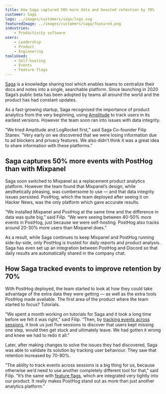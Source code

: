 ```yaml
---
title: How Saga captured 50% more data and boosted retention by 70%
customer: Saga
logo: ../images/customers/saga/logo.svg
featuredImage: ../images/customers/saga/featured.png
industries:
    - Productivity software
users:
    - Leadership
    - Product
    - Engineering
toolsUsed:
    - Self-hosting
    - Events
    - Feature flags
---
```


[Saga](https://saga.so/) is a knowledge sharing tool which enables teams to centralize their docs and notes into a single, searchable platform. Since launching in 2020 Saga’s public beta has been adopted by teams all around the world and the product has had constant updates. 

As a fast-growing startup, Saga recognised the importance of product analytics from the very beginning, using [Amplitude](/blog/posthog-vs-amplitude) to track users in its earliest versions. However the team soon ran into issues with data integrity. 

“We tried Amplitude and LogRocket first,” said Saga Co-founder Filip Stanev. “Very early on we discovered that we were losing information due to ad blockers and privacy features. We also didn’t think it was a great idea to share information with these platforms.”

<BorderWrapper>
    <Quote
        imageSource="/images/customers/filip.png"
        size="md"
        name="Filip Stanev"
        title="Co-founder, Saga"
        quote={`“We tried LogRocket, but it felt very invasive. We didn’t feel comfortable with how much they were tracking. We tried Amplitude, but it was just far too slow. Even creating dashboards felt laggy.”`}
    />
</BorderWrapper>

## Saga captures 50% more events with PostHog than with Mixpanel

Saga soon switched to Mixpanel as a replacement product analytics platform. However the team found that Mixpanel’s design, while aesthetically pleasing, was cumbersome to use — and that data integrity issues persisted. PostHog, which the team deployed after seeing it on Hacker News, was the only platform which gave accurate results. 

“We installed Mixpanel and PostHog at the same time and the difference in data was quite big,” said Filip. “We were seeing between 40-50% more events in PostHog, just because we were self-hosting. PostHog also tracks around 20-30% more users than Mixpanel does.”

As a result, while Saga continues to keep Mixpanel and PostHog running side-by-side, only PostHog is trusted for daily reports and product analysis. Saga has even set up an integration between PostHog and Discord so that daily results are automatically shared in the company chat. 

<BorderWrapper>
    <Quote
        imageSource="/images/customers/filip.png"
        size="md"
        name="Filip Stanev"
        title="Co-founder, Saga"
        quote={`“PostHog tracks more events than Mixpanel. For one event we defined, Mixpanel reported 6,343 occurrences last month. PostHog reported what we know to be the true figure, 8,169 — almost 30% more than Mixpanel.”`}
    />
</BorderWrapper>

## How Saga tracked events to improve retention by 70%  

With PostHog deployed, the team started to look at how they could take advantage of the extra data they were getting — as well as the extra tools PostHog made available. The first area of the product where the team started to focus? Tutorials. 

“We spent a month working on tutorials for Saga and it took a long time before we felt it was right,” said Filip. “Then, by [tracking events across sessions](/product/session-recording), it took us just five sessions to discover that users kept missing one step, would then get stuck and ultimately leave. We had gotten it wrong and knew we had to redo it all.”

Later, after making changes to solve the issues they had discovered, Saga was able to validate its solution by tracking user behaviour. They saw that retention increased by 70-80%.

“The ability to track events across sessions is a big thing for us, because otherwise we’d need to use another completely different tool for that,” said Filip. “It’s the same with [feature flags](/product/feature-flags), which are integrated very tightly into our product. It really makes PostHog stand out as more than just another analytics platform.”

